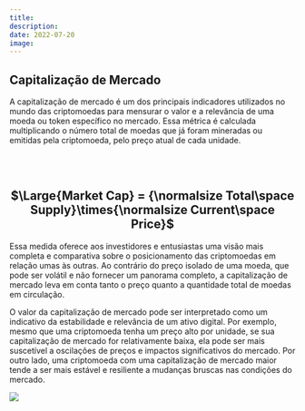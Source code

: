 ```yaml
---
title:
description:
date: 2022-07-20
image:
---
```


## Capitalização de Mercado

A capitalização de mercado é um dos principais indicadores utilizados no mundo das criptomoedas para mensurar o valor e a relevância de uma moeda ou token específico no mercado. Essa métrica é calculada multiplicando o número total de moedas que já foram mineradas ou emitidas pela criptomoeda, pelo preço atual de cada unidade.

<br></br>
<center><h2>$\Large{Market Cap} = {\normalsize  Total\space Supply}\times{\normalsize Current\space Price}$</h2></center>

Essa medida oferece aos investidores e entusiastas uma visão mais completa e comparativa sobre o posicionamento das criptomoedas em relação umas às outras. Ao contrário do preço isolado de uma moeda, que pode ser volátil e não fornecer um panorama completo, a capitalização de mercado leva em conta tanto o preço quanto a quantidade total de moedas em circulação.

O valor da capitalização de mercado pode ser interpretado como um indicativo da estabilidade e relevância de um ativo digital. Por exemplo, mesmo que uma criptomoeda tenha um preço alto por unidade, se sua capitalização de mercado for relativamente baixa, ela pode ser mais suscetível a oscilações de preços e impactos significativos do mercado. Por outro lado, uma criptomoeda com uma capitalização de mercado maior tende a ser mais estável e resiliente a mudanças bruscas nas condições do mercado.

![](../../imgs/oc_mktcap.jpg)
